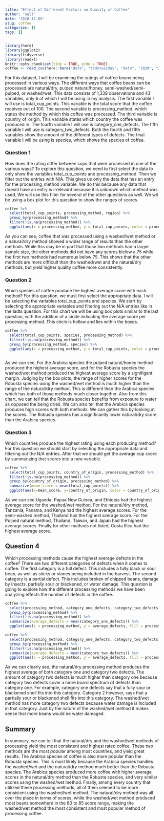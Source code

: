 ```yaml
---
title: "Effect of Different Factors on Quality of Coffee"
author: 'null'
date: '2020-12-09'
slug: coffee
categories: []
tags: []
---
```

```r
library(here)
library(ggplot2)
library(tidyverse)
library(readxl)
knitr::opts_chunk$set(tidy = TRUE, echo = TRUE)
coffee <- read_csv(here::here("data", "tidytuesday", "data", "2020", "2020-07-07", "coffee_ratings.csv"))
```

For this dataset, I will be examining the ratings of coffee beans being processed in various ways. The different ways that coffee beans can be processed are natural/dry, pulped natural/honey, semi-washed/semi-pulped, or washed/wet. This data consists of 1,339 observations and 43 variables, only 6 of which I will be using in my analysis. The first variable I will use is total_cup_points. This variable is the total score that the coffee receives out of 100. The second variable is processing_method, which states the method by which this coffee was processed. The third variable is country_of_origin. This variable states which country the coffee was produced in. The fourth variable I will use is category_one_defects. The fifth variable I will use is category_two_defects. Both the fourth and fifth variables show the amount of the different types of defects. The final variable I will be using is species, which shows the species of coffea.


### Question 1
How does the rating differ between cups that were processed in one of the various ways? To explore this question, we need to first select the data to only show the variables total_cup_points and processing_method. Then we filter out the entries with N/A. This gives us only the data that has an entry for the processing_method variable. We do this because any data that doesnt have an entry is irrelevant because it is unknown which method was used. We will use this filter for several of the other questions as well. We wil be using a box plot for this question to show the ranges of scores.
```r
coffee %>%
  select(total_cup_points, processing_method, region) %>%
  group_by(processing_method) %>%
  filter(!is.na(processing_method)) %>%
  ggplot(aes(x = processing_method, y = total_cup_points, color = processing_method)) + geom_boxplot(show.legend=F) + ggtitle("Score per Processing Method") + xlab("Total Cup Score") + ylab("Processing Method") + coord_flip()
```
As you can see, coffee that was processed using a washed/wet method or a natural/dry method showed a wider range of results than the other methods. While this may be in part that those two methods had a larger sample size, the other methods did not have any scores blelow a 75 while the first two methods had numerous below 75. This shows that the other methods are more difficult than the washed/wet and the natural/dry methods, but yield higher quality coffee more consistently.


### Question 2
Which species of coffee produce the highest average score with each method? For this question, we must first select the appropriate data. I will be selecting the variables total_cup_points and species. We start by selecting the appropriate variables and filtering out the N/A entries like in the ladts question. For this chart we will be using box plots similar to the last question, with the addition of a circle indicating the average score per processing method. This circle is hollow and lies within the boxes.
```r
coffee %>%
  select(total_cup_points, species, processing_method) %>%
  filter(!is.na(processing_method)) %>%
  group_by(processing_method, species) %>%
  ggplot(aes(x = processing_method, y = total_cup_points, color = processing_method)) +geom_boxplot(show.legend=F) + facet_wrap(~ species) + ggtitle("Average Score per Species") +xlab("Mean Score") + ylab("Processing Method") + coord_flip() + stat_summary(fun.y=mean, geom="point", shape=1, size=4, show.legend=F)
  
```
As we can see, For the Arabica species the pulped natural/honey method produced the highest average score, and for the Robusta species the washed/wet method produced the highest average score by a signifigant margin. Judging by the box plots, the range of higher scores for the Robusta species using the washed/wet method is much higher than the range of the natural/dry method. This is different than the Arabica species which has both of those methods much closer together. Also from this chart, we can tell that the Robusta species benefits from exposure to water as opposed the being dried. We can also tell that the Arabica species produces high scores with both methods. We can gather this by looking at the scores. The Robusta species has a significantly lower natural/dry score than the Arabica species.


### Question 3
Which countries produce the highest rating using each producing method? For this question we should start by selecting the appropriate data and filtering out the N/A entries. After that we should get the average cup score by summarizing that scores into a new variable.
```r
coffee %>%
  select(total_cup_points, country_of_origin, processing_method) %>%
  filter(!is.na(processing_method)) %>%
  group_by(country_of_origin, processing_method) %>%
  summarize(mean_score = mean(total_cup_points)) %>%
  ggplot(aes(x=mean_score, y=country_of_origin, color = country_of_origin)) +geom_point(show.legend=F) + facet_grid(~ processing_method) + ggtitle("Average Score per Country of Origin") + xlab("Mean Score") + ylab("County of Origin")
```
As we can see Uganda, Papua New Guinea, and Ethiopia had the highest average score for the washed/wet method. For the natural/dry method, Tanzania, Panama, and Kenya had the highest average scores. For the semi-washed method, Thailand had the highest average score. For the Pulped natural method, Thailand, Taiwan, and Japan had the highest average scores. Finally for other mathods not listed, Costa Rica had the highest average score.


## Question 4
Which processing methods cause the highest average defects in the coffee? There are two different categories of defects when it comes to coffee. The first category is a full defect. This includes a fully black or sour bean, as well as sticks or stones being included in the harvest. The second category is a partial defect. This includes broken of chipped beans, damage by insects, partially sour or blackened, or water damage. This question is going to explore how the different processing methods we have been analyzing effects the number of defects in the coffee.
```r
coffee %>%
  select(processing_method, category_one_defects, category_two_defects) %>%
  group_by(processing_method) %>%
  filter(!is.na(processing_method)) %>%
  summarize(average_defects = mean(category_one_defects)) %>%
  ggplot(aes(x = processing_method, y = average_defects, fill = processing_method)) +geom_bar(stat = 'identity', show.legend = FALSE) + coord_flip() + ggtitle("Average # of Category One Defects per Processing Method") + ylab("Average Category One Defects") + xlab("Processing Method")

coffee %>%
  select(processing_method, category_one_defects, category_two_defects) %>%
  group_by(processing_method) %>%
  filter(!is.na(processing_method)) %>%
  summarize(average_defects = mean(category_two_defects)) %>%
  ggplot(aes(x = processing_method, y = average_defects, fill = processing_method)) +geom_bar(stat = 'identity', show.legend = FALSE) + coord_flip() + ggtitle("Average # of Category Two Defects per Processing Method") + ylab("Average Category Two Defects") + xlab("Processing Method")
```
As we can clearly see, the natural/dry processing method produces the highest average of both category one and category two defects. The amount of category two defects is much higher than category one because category two defects cover a more board spectrum of defects than category one. For example, category one defects say that a fully sour or blackened shell fits into this category. Category 2 however, says that a partially sour or blackened shell fits into this category. The washed/wet method has more category two defects because water damage is included in that category. Just by the nature of the washed/wet method it makes sense that more beans would be water damaged.


## Summary
In summary, we can tell that the natural/dry and the washed/wet methods of processing yield the most consistent and highest rated coffee. These two methods are the most popular among most countries, and yield great results. The Arabica species of coffee is also more popular than the Robusta species. This is most likely because the Arabica species handles the washed/wet and the natural/dry method much better than the Robusta species. The Arabica species produced more coffee with higher average scores in the natural/dry method than the Robusta species, and very similar scores using the washed/wet method. Finally, among every country that utilized these processing methods, all of them seemed to be more consistent using the washed/wet method. The natural/dry method was all over the place in terms of scores, while the washed/wet method produced most beans somewhere in the 80 to 85 score range, making the washed/wet method the most consistent and most popular method of processing coffee.